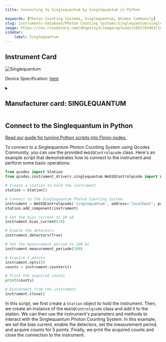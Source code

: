 ```yaml
---
title: Connecting to Singlequantum by Singlequantum in Python

keywords: [Photon Counting Systems, Singlequantum, QCodes Community] 
slug: instruments-database/Photon Counting Systems/Singlequantum/singlequantum 
image: https://res.cloudinary.com/dhopxs1y3/image/upload/v1691782463/Instruments/Photon%20Counting%20System/PicoHarp-300/PicoHarp-300.jpg
sidebar:
    label: Singlequantum 
---
```



## Instrument Card



![Singlequantum](https://res.cloudinary.com/dhopxs1y3/image/upload/v1691782463/Instruments/Photon%20Counting%20System/PicoHarp-300/PicoHarp-300.jpg)

Device Specification: [here](/instruments-database/all-instruments)

<details style={{ marginTop: "15px"}}>
<summary><h2 style={{display:'inline'}}>Manufacturer card: SINGLEQUANTUM</h2></summary>

![SINGLEQUANTUM](https://res.cloudinary.com/dhopxs1y3/image/upload/v1692806196/Instruments/Vendor%20Logos/SingleQuantum.png)

At Single Quantum, we confront every challenge with innovation, dedication, and passion. Founded in 2012, our team emerged as true pioneers of single photon detection technology: we were among the first to manufacture and commercialize superconducting nanowire single photon detectors. Since then, our multi-channel Single Quantum Eos photon detection system has been chosen by more than 100 academic and industrial labs all over the world to perform complex optical measurements.

- Headquarters: Delft, Zuid-Holland, The Netherlands
- Yearly Revenue (millions, USD): 5
- Vendor Website: [here](https://singlequantum.com/)

</details>


<FeaturedInstrumentVideo category="PHOTON_COUNTING_SYSTEMS" />

## Connect to the Singlequantum in Python

[Read our guide for turning Python scripts into Flojoy nodes.](https://docs.flojoy.ai/contribution/blocks/custom-flojoy-block/)



<Tabs>
<TabItem value="Flojoy" label="Flojoy" className="flojoy-instrument-tabs">

<SectionsCard category="PHOTON_COUNTING_SYSTEMS" manufacturer="Singlequantum"></SectionsCard>

</TabItem>
<TabItem value="QCodes Community" label="QCodes Community">

To connect to a Singlequantum Photon Counting System using Qcodes Community, you can use the provided `WebSQControlqcode` class. Here's an example script that demonstrates how to connect to the instrument and perform some basic operations:

```python
from qcodes import Station
from qcodes.instrument_drivers.singlequantum.WebSQControlqcode import WebSQControlqcode

# Create a station to hold the instrument
station = Station()

# Connect to the Singlequantum Photon Counting System
instrument = WebSQControlqcode('singlequantum', address='localhost', port=12000)
station.add_component(instrument)

# Set the bias current to 10 uA
instrument.bias_current(10)

# Enable the detectors
instrument.detectors(True)

# Set the measurement period to 100 ms
instrument.measurement_periode(100)

# Acquire 5 points
instrument.npts(5)
counts = instrument.counters()

# Print the acquired counts
print(counts)

# Disconnect from the instrument
instrument.close()
```

In this script, we first create a `Station` object to hold the instrument. Then, we create an instance of the `WebSQControlqcode` class and add it to the station. We can then use the instrument's parameters and methods to interact with the Singlequantum Photon Counting System. In this example, we set the bias current, enable the detectors, set the measurement period, and acquire counts for 5 points. Finally, we print the acquired counts and close the connection to the instrument.

</TabItem>
</Tabs>